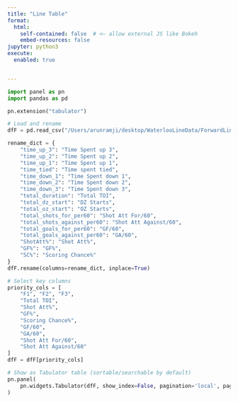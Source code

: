 ```yaml
---
title: "Line Table"
format:
  html:
    self-contained: false  # <— allow external JS like Bokeh
    embed-resources: false
jupyter: python3
execute:
  enabled: true


---
```

```python
import panel as pn
import pandas as pd

pn.extension("tabulator")

# Load and rename
dfF = pd.read_csv("/Users/arunramji/desktop/WaterlooLineData/ForwardLinesClean.csv")

rename_dict = {
    "time_up_3": "Time Spent up 3",
    "time_up_2": "Time Spent up 2",
    "time_up_1": "Time Spent up 1",
    "time_tied": "Time spent tied",
    "time_down_1": "Time Spent down 1",
    "time_down_2": "Time Spent down 2",
    "time_down_3": "Time Spent down 3",
    "total_duration": "Total TOI",
    "total_dz_start": "DZ Starts",
    "total_oz_start": "OZ Starts",
    "total_shots_for_per60": "Shot Att For/60",
    "total_shots_against_per60": "Shot Att Against/60",
    "total_goals_for_per60": "GF/60",
    "total_goals_against_per60": "GA/60",
    "ShotAtt%": "Shot Att%",
    "GF%": "GF%",
    "SC%": "Scoring Chance%"
}
dfF.rename(columns=rename_dict, inplace=True)

# Select key columns
priority_cols = [
    "F1", "F2", "F3",
    "Total TOI",
    "Shot Att%",
    "GF%",
    "Scoring Chance%",
    "GF/60",
    "GA/60",
    "Shot Att For/60",
    "Shot Att Against/60"
]
dfF = dfF[priority_cols]

# Show as Tabulator table (sortable/searchable by default)
pn.panel(
    pn.widgets.Tabulator(dfF, show_index=False, pagination='local', page_size=10)
)
```









